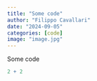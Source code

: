 ```yaml
---
title: "Some code"
author: "Filippo Cavallari"
date: "2024-09-05"
categories: [code]
image: "image.jpg"
---
```


Some code

```r
2 + 2
```
